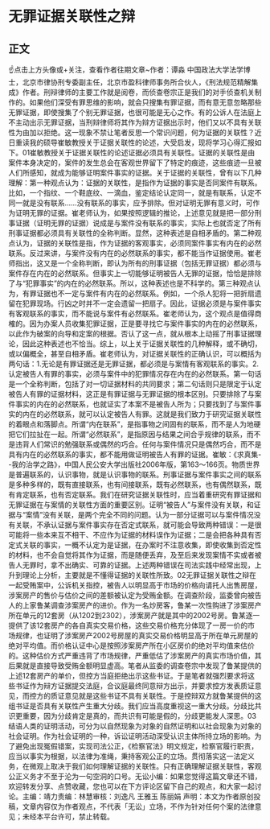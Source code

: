# 无罪证据关联性之辩
## 正文
☝点击上方头像或+关注，查看作者往期文章~作者：谭淼 中国政法大学法学博士，北京市律协刑专委副主任，北京市盈科律师事务所合伙人，《刑法规范精解集成》作者。刑辩律师的主要工作就是阅卷，而侦查卷宗正是我们的对手侦查机关制作的。如果他们深受有罪思维的影响，就会只搜集有罪证据，而有意无意忽略那些无罪证据，即使搜集了个别无罪证据，也很可能是无心之作。有的公诉人在法庭上不主动出示无罪证据，当刑辩律师将其作为辩方证据出示时，他们又以不具有关联性为由加以拒绝。这一现象不禁让笔者反思一个常识问题，何为证据的关联性？近日重读我的硕导崔敏教授关于证据关联性的论述，大受启发，现将学习心得汇报如下。01崔敏教授关于证据关联性的论述证据必须具有关联性。证据的关联性是由案件本身决定的，案件的发生总会在客观世界留下了特定的痕迹，这些痕迹一旦被人们所感知，就成为能够证明案件事实的证据。关于证据的关联性，曾有以下几种理解：第一种观点认为：证据的关联性，是指作为证据的事实是否同案件有联系。比如，一个指纹、一个鞋底纹、一滴血，鉴定结论认定同一，就是有联系，认定不同一就是没有联系……没有联系的事实，应予排除。但对证明无罪有意义时，可作为证明无罪的证据。崔老师认为，如果按照逻辑的推论，上述意见就是把一部分刑事证据（证明无罪的证据）说成是与案件没有联系的事实，实际上也就否定了所有刑事证据都必须具有关联性的全称判断。显然，这种表述是自相矛盾的。第二种观点认为，证据的关联性是指，作为证据的客观事实，必须同案件事实有内在的必然联系。反过来讲，与案件没有内在的必然联系的事实，都不能当作证据使用。崔老师指出，这又是一个全称判断，即认为所有的刑事证据（包括无罪证据）都必须与案件存在内在的必然联系。但事实上一切能够证明被告人无罪的证据，恰恰是排除了与“犯罪事实”的内在的必然联系。所以，这种表述也是不科学的。第三种观点认为，有罪证据也不一定与案件有内在的必然联系。例如，一个杀人犯将一把折扇遗留在犯罪现场。行凶之时并不一定会遗留一把扇子。因此，证据必须是与案件事实有客观联系的事实，而不能说与案件有必然联系。崔老师认为，这个观点是值得商榷的。因为办案人员收集犯罪证据，正是要寻找它与案件事实的内在的必然联系，以此作为破案的向导和定案的根据。否认了这一点，就从根本上动摇了刑事证据理论，因此这种表述也不恰当。综上，以上关于证据关联性的几种解释，或不确切，或以偏概全，甚至自相矛盾。崔老师认为，对证据关联性的正确认识，可以概括为两句话：1.无论是有罪证据还是无罪证据，都必须是与案情有客观联系的事实。2.认定被告人有罪的事实，必须与案件中的犯罪情况存在内在的必然联系。第一句话是一个全称判断，包括了对一切证据材料的共同要求；第二句话则只是限定于认定被告人有罪的证据材料，这正是有罪证据与无罪证据的根本区别。只要排除了与案件事实的内在的必然联系，也就证实了本案不是被告人所为；只要找到了与案件事实的内在的必然联系，就可以认定被告人有罪。这就是我们致力于研究证据关联性的着眼点和落脚点。所谓“内在联系”，是指事物之间固有的联系，而不是人为地硬把它们拉扯在一起。所谓“必然联系”，是指原因与结果之间合乎规律的联系，而不是违背人们常识的勉强联系或偶然的巧合。任何与案件情况只是偶然巧合，而不是具有内在的必然联系的事实，都不能用做证明被告人有罪的证据。崔敏：《求真集--我的治学之路》，中国人民公安大学出版社2006年版，第163～166页。物质世界是普遍联系的，认识事物，就是认识事物的联系。刑事证据与案件事实之间的联系是多种多样的，既有直接联系，也有间接联系，既有必然联系，也有偶然联系，既有肯定联系，也有否定联系。我们在研究证据关联性时，应当着重研究有罪证据和无罪证据在与案情的关联性方面的重要区别。证明“被告人”与案件没有关联，和证据与“案情”没有关联，是两个完全不同的问题。认为一部分证据可以与案件情况没有关联，不承认证据与案件事实存在否定式联系，就可能会导致两种错误：一是很可能将一些本来互不相干、不应作为证据的材料误作为证据；二是会把各种具有否定式关联的事实，一概不认定为是证据，在办案时不注意收集，即使收集到否定性的材料，也不会自觉将其作为证据，而是随便丢弃，及至后来发现案情不实或者被告人无罪时，拿不出确实、可靠的证据。上述两种错误在司法实践中经常出现，上升到理论上分析，主要就是不懂得证据的关联性所致。02无罪证据关联性之辩在一起受贿案中，公诉机关指控，被告人以明显高于市场的价格向请托人出售房屋，涉案房产的售价与估价之间的差额被认定为受贿金额。在调查阶段，监委曾向被告人的上家鲁某调查涉案房产的进价。作为一名炒房客，鲁某一次性购进了涉案房产所在单元的12套房（从1202到2302），涉案房产就是其中的2002号房。鲁某逐一提供了该12套房产的各自真实交易价格，这些交易价格充分体现了一房一价的市场规律，也证明了涉案房产2002号房屋的真实交易价格明显高于所在单元房屋的绝对平均值。而价格认证中心是按照涉案房产所在小区房价的绝对平均值来估价的。这种估价方式严重违背了市场规律，严重低估了涉案房产的真实市场价值，其后果就是直接导致受贿金额明显虚高。笔者从监委的调查卷宗中发现了鲁某提供的上述12套房产的单价，但控方当庭拒绝出示这些书证。于是笔者就强烈要求将这些书证作为辩方证据提交法庭，合议庭最终同意辩方出示，并要求控方发表质证意见，而控方的质证意见就是这些书证不具有关联性。于是控辩双方就鲁某提供的这组书证是否具有关联性产生重大分歧。我们应当高度重视这一重大分歧。分歧比共识更重要，因为分歧肯定是真的，而共识有可能是假的，分歧更能发人深思。03结语人类的证明活动，可分为以自然现象为对象的自然证明和以社会现象为对象的社会证明。作为社会证明的一种，诉讼证明活动深受认识主体所持立场的影响。为了避免出现冤假错案，实现司法公正，《检察官法》明文规定，检察官履行职责，应当以事实为根据，以法律为准绳，秉持客观公正的立场。贯彻落实这一法定义务，在微观上取决于我们如何理解证据的关联性。只有正确理解证据关联性，客观公正义务才不至于沦为一句空洞的口号。无讼小编：如果您觉得这篇文章还不错，欢迎转发分享、点赞收藏，您也可以在下方评论区留下自己的观点，和大家一起讨论。主编：靖力责编：林慧审核：刘逸凡 王雅玉 陈丽娟 声明：本文为作者原创投稿，文章内容仅为作者观点，不代表「无讼」立场，不作为针对任何个案的法律意见；未经本平台许可，禁止转载。